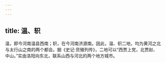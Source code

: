 ```yaml
---
---
---
```

title: 温、轵
---



温，即今河南温县西南；轵，在今河南济源南。因此，温、轵二地，均为黄河之北与太行山之南的两个都会。掘《史记·货殖列传》，二地可以“西贾上党，北贾赵、中山。”实由洛阳向东北，联系山西与河北的两个地方城市。